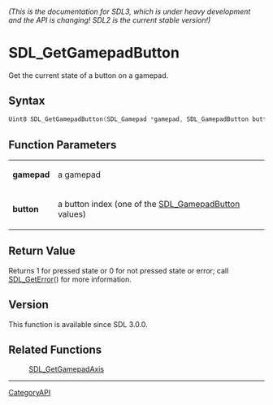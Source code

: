 ====== (This is the documentation for SDL3, which is under heavy development and the API is changing! SDL2 is the current stable version!) ======
= SDL_GetGamepadButton =

Get the current state of a button on a gamepad.

== Syntax ==

<syntaxhighlight lang='c'>
Uint8 SDL_GetGamepadButton(SDL_Gamepad *gamepad, SDL_GamepadButton button);
</syntaxhighlight>

== Function Parameters ==

{|
|'''gamepad'''
|a gamepad
|-
|'''button'''
|a button index (one of the [[SDL_GamepadButton]] values)
|}

== Return Value ==

Returns 1 for pressed state or 0 for not pressed state or error; call
[[SDL_GetError]]() for more information.

== Version ==

This function is available since SDL 3.0.0.

== Related Functions ==

:[[SDL_GetGamepadAxis]]

----
[[CategoryAPI]]


